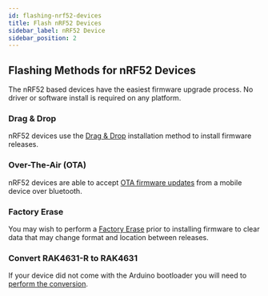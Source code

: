 ```yaml
---
id: flashing-nrf52-devices
title: Flash nRF52 Devices
sidebar_label: nRF52 Device
sidebar_position: 2
---
```


## Flashing Methods for nRF52 Devices

The nRF52 based devices have the easiest firmware upgrade process. No driver or software install is required on any platform.

### Drag & Drop
nRF52 devices use the [Drag & Drop](../../../getting-started/flashing-firmware/nrf52/drag-n-drop) installation method to install firmware releases.

### Over-The-Air (OTA)
nRF52 devices are able to accept [OTA firmware updates](../../../getting-started/flashing-firmware/nrf52/ota) from a mobile device over bluetooth.

### Factory Erase
You may wish to perform a [Factory Erase](../../../getting-started/flashing-firmware/nrf52/nrf52-erase) prior to installing firmware to clear data that may change format and location between releases.

### Convert RAK4631-R to RAK4631
If your device did not come with the Arduino bootloader you will need to [perform the conversion](../../../getting-started/flashing-firmware/nrf52/convert-rak4631r).